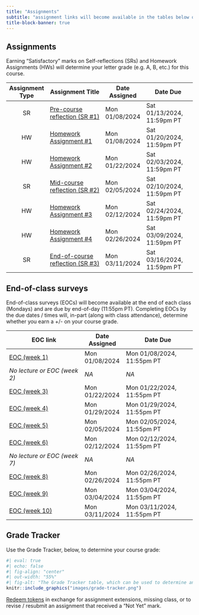 ```yaml
---
title: "Assignments"
subtitle: "assignment links will become available in the tables below on the dates that they are assigned"
title-block-banner: true
---
```


## Assignments

Earning "Satisfactory" marks on Self-reflections (SRs) and Homework Assignments (HWs) will determine your letter grade (e.g. A, B, etc.) for this course.

| Assignment Type | Assignment Title                 | Date Assigned  | Date Due                   |
|:---------------:|----------------------------------|----------------|----------------------------|
| SR              | [Pre-course reflection (SR #1)](assignments/SR1-precourse.qmd)    | Mon 01/08/2024 | Sat 01/13/2024, 11:59pm PT |
| HW              | [Homework Assignment #1](assignments/HW1.qmd)                     | Mon 01/08/2024 | Sat 01/20/2024, 11:59pm PT |
| HW              | [Homework Assignment #2](assignments/HW2.qmd)                     | Mon 01/22/2024 | Sat 02/03/2024, 11:59pm PT |
| SR              | [Mid-course reflection (SR #2)](assignments/SR2-midcourse.qmd)    | Mon 02/05/2024 | Sat 02/10/2024, 11:59pm PT |
| HW              | [Homework Assignment #3](assignments/HW3.qmd)                     | Mon 02/12/2024 | Sat 02/24/2024, 11:59pm PT |
| HW              | [Homework Assignment #4](assignments/HW4.qmd)                     | Mon 02/26/2024 | Sat 03/09/2024, 11:59pm PT |
| SR              | [End-of-course reflection (SR #3)](assignments/SR3-endcourse.qmd) | Mon 03/11/2024 | Sat 03/16/2024, 11:59pm PT |

<!-- | Assignment Type | Assignment Title                 | Date Assigned  | Date Due                   | -->
<!-- |:---------------:|----------------------------------|----------------|----------------------------| -->
<!-- | SR              | Pre-course reflection (SR #1)    | Mon 01/08/2024 | Sat 01/13/2024, 11:59pm PT | -->
<!-- | HW              | Homework Assignment #1           | Mon 01/08/2024 | Sat 01/20/2024, 11:59pm PT |  -->
<!-- | HW              | Homework Assignment #2           | Mon 01/22/2024 | Sat 02/03/2024, 11:59pm PT | -->
<!-- | SR              | Mid-course reflection (SR #2)    | Mon 02/05/2024 | Sat 02/10/2024, 11:59pm PT | -->
<!-- | HW              | Homework Assignment #3           | Mon 02/12/2024 | Sat 02/24/2024, 11:59pm PT | -->
<!-- | HW              | Homework Assignment #4           | Mon 02/26/2024 | Sat 03/09/2024, 11:59pm PT | -->
<!-- | SR              | End-of-course reflection (SR #3) | Mon 03/11/2024 | Sat 03/16/2024, 11:59pm PT | -->

<!-- | Assignment Type | Assignment Title                                                  | Date Assigned  | Date Due                   | -->
<!-- |:---------------:|-------------------------------------------------------------------|----------------|----------------------------| -->
<!-- | SR              | [Pre-course reflection (SR #1)](assignments/SR1-precourse.qmd)    | Mon 01/08/2024 | Sat 01/13/2024, 11:59pm PT | -->
<!-- | HW              | [Homework Assignment #1](assignments/HW1.qmd)                     | Mon 01/08/2024 | Sat 01/20/2024, 11:59pm PT |  -->
<!-- | HW              | [Homework Assignment #2](assignments/HW2.qmd)                     | Mon 01/22/2024 | Sat 02/03/2024, 11:59pm PT | -->
<!-- | SR              | [Mid-course reflection (SR #2)](assignments/SR2-midcourse.qmd)    | Mon 02/05/2024 | Sat 02/10/2024, 11:59pm PT | -->
<!-- | HW              | [Homework Assignment #3](assignments/HW3.qmd)                     | Mon 02/12/2024 | Sat 02/24/2024, 11:59pm PT | -->
<!-- | HW              | [Homework Assignment #4](assignments/HW4.qmd)                     | Mon 02/26/2024 | Sat 03/09/2024, 11:59pm PT | -->
<!-- | SR              | [End-of-course reflection (SR #3)](assignments/SR3-endcourse.qmd) | Mon 03/11/2024 | Sat 03/16/2024, 11:59pm PT | -->

## End-of-class surveys

End-of-class surveys (EOCs) will become available at the end of each class (Mondays) and are due by end-of-day (11:55pm PT). Completing EOCs by the due dates / times will, in-part (along with class attendance), determine whether you earn a +/- on your course grade. 

| EOC link                     | Date Assigned  | Date Due                   |
|------------------------------|----------------|----------------------------|
| [EOC (week 1)](https://forms.gle/aPGfCircFN1AZfSe9)  | Mon 01/08/2024 | Mon 01/08/2024, 11:55pm PT |
| *No lecture or EOC (week 2)* | *NA*           | *NA*                       |
| [EOC (week 3)](https://forms.gle/2BockakcBR7rsm26A)  | Mon 01/22/2024 | Mon 01/22/2024, 11:55pm PT |
| [EOC (week 4)](https://forms.gle/kwfaWciZNu4fCzKN7)  | Mon 01/29/2024 | Mon 01/29/2024, 11:55pm PT |
| [EOC (week 5)](https://forms.gle/cLtHBybg6kgVDzQSA)  | Mon 02/05/2024 | Mon 02/05/2024, 11:55pm PT |
| [EOC (week 6)](https://forms.gle/XbKrjoSpapzTAAPT7)  | Mon 02/12/2024 | Mon 02/12/2024, 11:55pm PT |
| *No lecture or EOC (week 7)* | *NA*           | *NA*                       |
| [EOC (week 8)](https://forms.gle/aqUwck6jABKRUfYMA)  | Mon 02/26/2024 | Mon 02/26/2024, 11:55pm PT |
| [EOC (week 9)](https://forms.gle/2Sz98wAUbSFq7Tqt6)  | Mon 03/04/2024 | Mon 03/04/2024, 11:55pm PT |
| [EOC (week 10)](https://forms.gle/dEmgAhCMDnnhbNqK7) | Mon 03/11/2024 | Mon 03/11/2024, 11:55pm PT |

<!-- | EOC link                     | Date Assigned  | Date Due                   | -->
<!-- |------------------------------|----------------|----------------------------| -->
<!-- | EOC (week 1)                 | Mon 01/08/2024 | Mon 01/08/2024, 11:55pm PT | -->
<!-- | *No lecture or EOC (week 2)* | *NA*           | *NA*                       | -->
<!-- | EOC (week 3)                 | Mon 01/22/2024 | Mon 01/22/2024, 11:55pm PT | -->
<!-- | EOC (week 4)                 | Mon 01/29/2024 | Mon 01/29/2024, 11:55pm PT | -->
<!-- | EOC (week 5)                 | Mon 02/05/2024 | Mon 02/05/2024, 11:55pm PT | -->
<!-- | EOC (week 6)                 | Mon 02/12/2024 | Mon 02/12/2024, 11:55pm PT | -->
<!-- | *No lecture or EOC (week 7)* | *NA*           | *NA*                       | -->
<!-- | EOC (week 8)                 | Mon 02/26/2024 | Mon 02/26/2024, 11:55pm PT | -->
<!-- | EOC (week 9)                 | Mon 03/04/2024 | Mon 03/04/2024, 11:55pm PT | -->
<!-- | EOC (week 10)                | Mon 03/11/2024 | Mon 03/11/2024, 11:55pm PT | -->

<!-- | EOC link                                             | Date Assigned  | Date Due                   | -->
<!-- |------------------------------------------------------|----------------|----------------------------| -->
<!-- | [EOC (week 1)](https://forms.gle/aPGfCircFN1AZfSe9)  | Mon 01/08/2024 | Mon 01/08/2024, 11:55pm PT | -->
<!-- | *No lecture or EOC (week 2)*                         | *NA*           | *NA*                       | -->
<!-- | [EOC (week 3)](https://forms.gle/2BockakcBR7rsm26A)  | Mon 01/22/2024 | Mon 01/22/2024, 11:55pm PT | -->
<!-- | [EOC (week 4)](https://forms.gle/kwfaWciZNu4fCzKN7)  | Mon 01/29/2024 | Mon 01/29/2024, 11:55pm PT | -->
<!-- | [EOC (week 5)](https://forms.gle/cLtHBybg6kgVDzQSA)  | Mon 02/05/2024 | Mon 02/05/2024, 11:55pm PT | -->
<!-- | [EOC (week 6)](https://forms.gle/XbKrjoSpapzTAAPT7)  | Mon 02/12/2024 | Mon 02/12/2024, 11:55pm PT | -->
<!-- | *No lecture or EOC (week 7)*                         | *NA*           | *NA*                       | -->
<!-- | [EOC (week 8)](https://forms.gle/aqUwck6jABKRUfYMA)  | Mon 02/26/2024 | Mon 02/26/2024, 11:55pm PT | -->
<!-- | [EOC (week 9)](https://forms.gle/2Sz98wAUbSFq7Tqt6)  | Mon 03/04/2024 | Mon 03/04/2024, 11:55pm PT | -->
<!-- | [EOC (week 10)](https://forms.gle/dEmgAhCMDnnhbNqK7) | Mon 03/11/2024 | Mon 03/11/2024, 11:55pm PT | -->

## Grade Tracker 

Use the Grade Tracker, below, to determine your course grade:

```r
#| eval: true 
#| echo: false
#| fig-align: "center"
#| out-width: "55%" 
#| fig-alt: "The Grade Tracker table, which can be used to determine an individual's course grade based on the number of 'Satisfactory' assignments completed, as well as descriptions on how to earn and use tokens"
knitr::include_graphics("images/grade-tracker.png")
```

[Redeem tokens](https://docs.google.com/forms/d/e/1FAIpQLSdOP32K7_A3zzENvYQvIBCnLveaLE-exnFlqDV1xBWz66rWoA/viewform) in exchange for assignment extensions, missing class, or to revise / resubmit an assignment that received a "Not Yet" mark.
